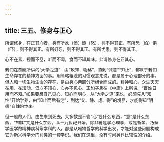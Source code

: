 ```yaml
---
---
---
```

title: 三五、修身与正心
---




所谓修身，在正其心者，身有所忿（愤）懥（怒），则不得其正。有所恐（怕）惧（吓），则不得其正。有所好乐，则不得其正。有所忧患，则不得其正。

心不在焉，视而不见，听而不闻，食而不知其味。此谓修身在正其心。

我们在前面所讲的“大学之道”，由“致知、物格”，直到“诚意”“知止”，都属于我们生命存在的精神方面的事。用简略粗浅的习惯观念来说，都是属于心理部分的事。但人和一切生物生命的存在，是由身心两部分所组合而成的。精神和心，众生天天在用，在活动。但心不知心，心亦不见心，正如子思在《中庸》上所说：“百姓日用而不知。”如果要想自己见心、知心而明心，从“大学之道”来说，必须先从“知性”开始学养，由“知止而后有定”，到达“安、静、虑、得”的境界，才能得知“明德”自性的本来。

但一般的人们，由生来到死去，大多数是不管“心”是什么东西，“意”是什么东西，“知性”又是什么东西。从十九世纪开始，除非他是学心理学，或是哲学，乃至学医学的精神病科等学科的人，都是从唯物哲学的科学出发，才能对这些问题构成它为新兴科学分门别类的一套学识。我们在这里，没有时间另作比较性的介绍。